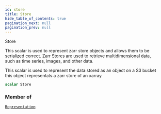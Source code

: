 ```yaml
---
id: store
title: Store
hide_table_of_contents: true
pagination_next: null
pagination_prev: null
---
```








Store

This scalar is used to represent zarr store objects and allows them to
be serialized correct.
Zarr Stores are used to retrieve multidimensional data, such as
time series, images, and other data.

This scalar is used to represent the data stored as an object on a S3 bucket
this object representats a zarr store of an xarray

```graphql
scalar Store
```




### Member of

[`Representation`](/docs/schemas/mikro/objects/representation)  <Badge class="secondary" text="object"/>




